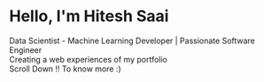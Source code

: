 # Hello, I'm Hitesh Saai

Data Scientist - Machine Learning Developer | Passionate Software Engineer <br/>
Creating a web experiences of my portfolio <br/>
Scroll Down !! To know more :)
